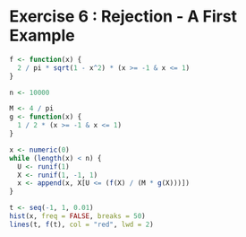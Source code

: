 # Exercise 6 : Rejection - A First Example

```r
f <- function(x) {
  2 / pi * sqrt(1 - x^2) * (x >= -1 & x <= 1)
}

n <- 10000

M <- 4 / pi
g <- function(x) {
  1 / 2 * (x >= -1 & x <= 1)
}

x <- numeric(0)
while (length(x) < n) {
  U <- runif(1)
  X <- runif(1, -1, 1)
  x <- append(x, X[U <= (f(X) / (M * g(X)))])
}

t <- seq(-1, 1, 0.01)
hist(x, freq = FALSE, breaks = 50)
lines(t, f(t), col = "red", lwd = 2)
```
